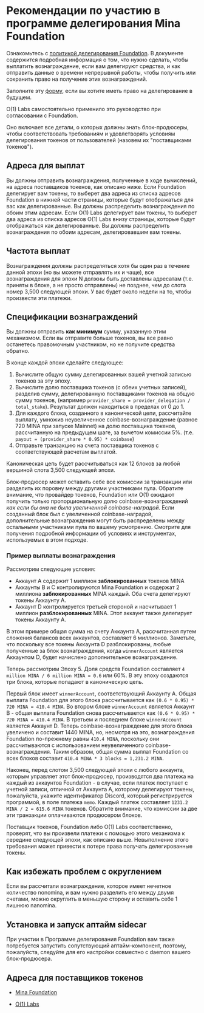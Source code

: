 
# Рекомендации по участию в программе делегирования Mina Foundation

Ознакомьтесь с [политикой делегирования Foundation](https://minaprotocol.com/blog/mina-foundation-delegation-policy). В документе содержится подробная информация о том, что нужно сделать, чтобы выплатить вознаграждение, если вам делегируют средства, и как отправить данные о времени непрерывной работы, чтобы получить или сохранить право на получение этих вознаграждений. 

Заполните эту [форму](), если вы хотите иметь право на делегирование в будущем. 

O(1) Labs самостоятельно применило это руководство при согласовании с Foundation.

Оно включает все детали, о которых должны знать блок-продюсеры, чтобы соответствовать требованиям и удовлетворять условиям делегирования токенов от пользователей (назовем их "поставщиками токенов"). 

## Адреса для выплат

Вы должны отправить вознаграждения, полученные в ходе вычислений, на адреса поставщиков токенов, как описано ниже. Если Foundation делегирует вам токены, то выберет два адреса из списка адресов Foundation в нижней части страницы, которые будут отображаться для вас как делегированные. Вы должны распределить вознаграждения по обоим этим адресам. Если O(1) Labs делегирует вам токены, то выберет два адреса из списка адресов O(1) Labs внизу страницы, которые будут отображаться как делегированные. Вы должны распределить вознаграждения по обоим адресам, делегировавшим вам токены.

## Частота выплат

Вознаграждения должны распределяться хотя бы один раз в течение данной эпохи (но вы можете отправлять их и чаще), все вознаграждения для эпохи N должны быть доставлены адресатам (т.е. приняты в блоке, а не просто отправлены) не позднее, чем до слота номер 3,500 следующей эпохи. У вас будет около недели на то, чтобы произвести эти платежи.

## Спецификации вознаграждений

Вы должны отправить **как минимум** сумму, указанную этим механизмом. Если вы отправите больше токенов, вы все равно останетесь правомочным участником, но не получите средства обратно.

В конце каждой эпохи сделайте следующее:

1. Вычислите общую сумму делегированных вашей учетной записью токенов за эту эпоху.
2. Вычислите долю поставщика токенов (с обеих учетных записей), разделив сумму, делегированную поставщиками токенов на общую сумму токенов, (например `provider_share = provider_delegation / total_stake`). Результат должен находиться в пределах от 0 до 1.
3. Для каждого блока, созданного в канонической цепи, рассчитайте выплату, умножив неувеличенное coinbase-вознаграждение (равное 720 MINA при запуске Mainnet) на долю поставщика токенов, рассчитанную на предыдущем шаге, за вычетом комиссии 5%. (т.е. `payout = (provider_share * 0.95) * coinbase`)
4. Отправьте транзакцию на счета поставщика токенов с соответствующей расчетам выплатой. 

Каноническая цепь будет рассчитываться как 12 блоков за любой вершиной слота 3,500 следующей эпохи. 

Блок-продюсер может оставить себе все комиссии за транзакции или разделить их поровну между другими участниками пула. Обратите внимание, что провайдер токенов, Foundation или O(1) ожидают получить только пропорциональную долю coinbase-вознаграждений *как если бы она не была увеличенной coinbase-наградой*. Если созданный блок был с увеличенной coinbase-наградой, дополнительные вознаграждения могут быть распределены между остальными участниками пула по вашему усмотрению. Смотрите <DocLink copy="https://docs.minaprotocol.com/advanced/staking-service-guidelines" url="/advanced/staking-service-guidelines" /> для получения подробной информации об условиях и инструментах, используемых в этом подходе.

### Пример выплаты вознаграждения

Рассмотрим следующие условия:

- Аккаунт A содержит 1 миллион **заблокированных** токенов MINA
- Аккаунты B и C контролируются Mina Foundation и содержат 2 миллиона **заблокированных** MINA каждый. Оба счета делегируют токены Аккаунту A.
- Аккаунт D контролируется третьей стороной и насчитывает 1 миллион **разблокированных** MINA. Этот аккаунт также делегирует токены Аккаунту A.

В этом примере общая сумма на счету Аккаунта A, рассчитанная путем сложения балансов всех аккаунтов, составляет 6 миллионов. Заметьте, что поскольку все токены Аккаунта D разблокированы, любые полученные за блок вознаграждения, когда `winnerAccount` является Аккаунтом D, будет начислено дополнительное вознаграждение.
 
Теперь рассмотрим Эпоху 5. Доля средств Foundation составляет `4 million MINA / 6 million MINA = 0.6` или 60%. В эту эпоху создаются три блока, которые попадают в каноническую цепь. 

Первый блок имеет `winnerAccount`, соответствующий Аккаунту A. Общая выплата Foundation для этого блока рассчитывается как `(0.6 * 0.95) * 720 MINA = 410.4 MINA`. Во втором блоке `winnerAccount` является Аккаунт В - общая выплата Foundation снова рассчитывается как `(0.6 * 0.95) * 720 MINA = 410.4 MINA`. В третьем и последнем блоке `winnerAccount` является Аккаунт D. Теперь coinbase-вознаграждение для этого блока увеличено и составит 1440 MINA, но, несмотря на это, вознаграждения Foundation по-прежнему равны `410.4 MINA`, поскольку они рассчитываются с использованием неувеличенного coinbase-вознаграждения. Таким образом, общая сумма выплат Foundation со всех блоков составит `410.4 MINA * 3 blocks = 1,231.2 MINA`.

Наконец, перед слотом 3,500 следующей эпохи с любого аккаунта, которым управляет этот блок-продюсер, производятся два платежа на каждый из аккаунтов Foundation - в случае, если платеж поступает с учетной записи, отличной от Аккаунта A, которому делегируют токены, пожалуйста, укажите идентификатор Discord, который регистрируется программой, в поле платежа `memo`. Каждый платеж составляет `1231.2 MINA / 2 = 615.6 MINA` токенов. Обратите внимание, что комиссии за две эти транзакции оплачиваются продюсером блоков.

Поставщик токенов, Foundation либо O(1) Labs соответственно, проверят, что вы произвели платежи с помощью этого механизма к середине следующей эпохи, как описано выше. Невыполнение этого требования может привести к потере права получать делегированные токены.

## Как избежать проблем с округлением

Если вы рассчитали вознаграждение, которое имеет нечетное количество nonomina, и вам нужно разделить его между двумя счетами, можно округлить в меньшую сторону и оставить себе 1 лишнюю  nanomina.

## Установка и запуск аптайм sidecar

При участии в Программе делегирования Foundation вам также потребуется запустить сопутствующий аптайм-компонент, поэтому, пожалуйста, следуйте <DocLink copy="этим инструкциям" url="/advanced/bp-sidecar" /> для его настройки совместно с daemon вашего блок-продюсера.

## Адреса для поставщиков токенов

* [Mina Foundation](/static/Mina_Foundation_Addresses.csv)

* [O(1) Labs](/static/O1_Labs_addresses.csv)

